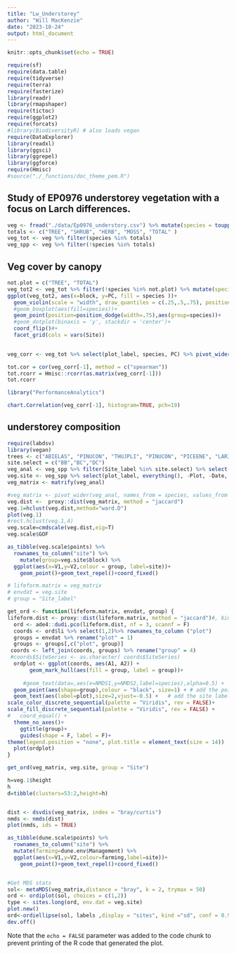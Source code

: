 ```yaml
---
title: "Lw_Understorey"
author: "Will MacKenzie"
date: "2023-10-24"
output: html_document
---
```


```r
knitr::opts_chunk$set(echo = TRUE)

require(sf)
require(data.table)
require(tidyverse)
require(terra)
require(fasterize)
library(readr)
library(rmapshaper)
require(tictoc)
require(ggplot2)
require(forcats)
#library(BiodiversityR) # also loads vegan
require(DataExplorer)
library(readxl)
library(ggsci)
library(ggrepel)
library(ggforce)
require(Hmisc)
#source("./_functions/doc_theme_pem.R")

```
## Study of EP0976 understorey vegetation with a focus on Larch differences.

```r
veg <- fread("./data/Ep0976_understory.csv") %>% mutate(species = toupper(Species)) 
totals <- c("TREE", "SHRUB", "HERB", "MOSS", "TOTAL" )
veg_tot <- veg %>% filter(species %in% totals)
veg_spp <- veg %>% filter(!species %in% totals)
```
## Veg cover by canopy
```r
not.plot = c("TREE", "TOTAL")
veg_tot2 <- veg_tot %>% filter(!species %in% not.plot) %>% mutate(species = recode(species, "MOSS" = "0Moss", "HERB" = "1Herb", "SHRUB" = "3Shrub"))
ggplot(veg_tot2, aes(x=block, y=PC, fill = species ))+
  geom_violin(scale = "width", draw_quantiles = c(.25,.5,.75), position = position_dodge(width = 0.9))+
  #geom_boxplot(aes(fill=species))+
  geom_point(position=position_dodge(width=.75),aes(group=species))+
  #geom_dotplot(binaxis = 'y', stackdir = 'center')+
  coord_flip()#+
  facet_grid(cols = vars(Site))

  
veg_corr <- veg_tot %>% select(plot_label, species, PC) %>% pivot_wider(id_cols = plot_label, names_from = species, values_from = PC) %>% select (-TOTAL) %>% mutate_all(~replace_na(.,0))

tot.cor = cor(veg_corr[-1], method = c("spearman"))
tot.rcorr = Hmisc::rcorr(as.matrix(veg_corr[-1]))
tot.rcorr

library("PerformanceAnalytics")

chart.Correlation(veg_corr[-1], histogram=TRUE, pch=19)

```



## understorey composition

```r
require(labdsv)
library(vegan)
trees <- c("ABIELAS", "PINUCON", "THUJPLI", "PINUCON", "PICEENE", "LARIOCC", "PSEUMEN", "BETUPAP", "TSUGHET")
site.select = c("BB","BC","DC")
veg_anal <- veg_spp %>% filter(Site_label %in% site.select) %>% select(plot_label, species, PC) %>% mutate(PC = as.numeric(PC)) %>% filter(!species %in% trees) %>%  drop_na()
veg.site <- veg_spp %>% select(plot_label, everything(), -Plot, -Date, -Layer, -Species, -PC, -species) %>% distinct() %>% as_tibble() %>% arrange(plot_label)
veg_matrix <- matrify(veg_anal)

#veg_matrix <- pivot_wider(veg_anal, names_from = species, values_from = PC) %>% replace_na(0)
veg.dist <-  proxy::dist(veg_matrix, method = "jaccard")
veg.1=hclust(veg.dist,method="ward.D")
plot(veg.1)
#rect.hclust(veg.1,4)
veg.scale=cmdscale(veg.dist,eig=T)
veg.scale$GOF

as_tibble(veg.scale$points) %>%
  rownames_to_column("site") %>% 
    mutate(group=veg.site$block) %>%
  ggplot(aes(x=V1,y=V2,colour = group, label=site))+
    geom_point()+geom_text_repel()+coord_fixed()
```


```r
# lifeform.matrix = veg_matrix
# envdat = veg.site 
# group = "Site_label"

get_ord <- function(lifeform.matrix, envdat, group) {
lifeform.dist <- proxy::dist(lifeform.matrix, method = "jaccard")#, binary = F
  ord <- ade4::dudi.pco(lifeform.dist, nf = 3, scannf = F)
  coords <- ord$li %>% select(1,2)%>% rownames_to_column ("plot")  
  groups = envdat %>% rename("plot" = 1)
  groups <- groups[,c("plot", group)]
 coords <- left_join(coords, groups) %>% rename("group" = 4)
 #coords$SiteSeries <- as.character( coords$SiteSeries)
  ordplot <- ggplot(coords, aes(A1, A2)) +
       geom_mark_hull(aes(fill = group, label = group))+ 
 
     #geom_text(data=,aes(x=NMDS1,y=NMDS2,label=species),alpha=0.5) +  # add the species labels
  geom_point(aes(shape=group),colour = "black", size=1) + # add the point markers,,colour=SiteSeries
  geom_text(aes(label=plot),size=2,vjust=-0.5) +   # add the site labels
scale_color_discrete_sequential(palette = "Viridis", rev = FALSE)+
scale_fill_discrete_sequential(palette = "Viridis", rev = FALSE) +
#   coord_equal() +
  theme_no_axes()+
    ggtitle(group)+
    guides(shape = F, label = F)+
theme(legend.position = "none", plot.title = element_text(size = 14))
  plot(ordplot)
}

get_ord(veg_matrix, veg.site, group = "Site")
```


```r
h=veg.1$height
h
d=tibble(clusters=53:2,height=h)


dist <- dsvdis(veg_matrix, index = "bray/curtis")
nmds <- nmds(dist)
plot(nmds, ids = TRUE)

as_tibble(dune.scale$points) %>% 
  rownames_to_column("site") %>% 
  mutate(farming=dune.env$Management) %>% 
  ggplot(aes(x=V1,y=V2,colour=farming,label=site))+
    geom_point()+geom_text_repel()+coord_fixed()


#Get MDS stats
sol<- metaMDS(veg_matrix,distance = "bray", k = 2, trymax = 50)
ord <- ordiplot(sol, choices = c(1,2))
type <- sites.long(ord, env.dat = veg.site)
plot.new()
ord<-ordiellipse(sol, labels ,display = "sites", kind ="sd", conf = 0.95, label = T)
dev.off()
```

Note that the `echo = FALSE` parameter was added to the code chunk to prevent printing of the R code that generated the plot.
